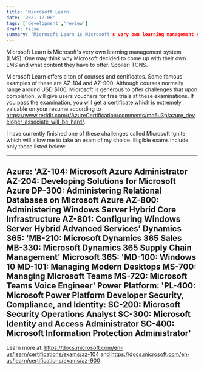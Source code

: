 ```yaml
---
title: 'Microsoft Learn'
date: '2021-12-08'
tags: ['development','review']
draft: false
summary: 'Microsoft Learn is Microsoft's very own learning management system'
---
```


Microsoft Learn is Microsoft's very own learning management system (LMS). One may think why Microsoft decided to come up with their own LMS and what content they have to offer. Spoiler: TONS.

Microsoft Learn offers a ton of courses and certificates. Some famous examples of these are AZ-104 and AZ-900. Although courses normally range around USD $100, Microsoft is generous to offer challenges that upon completion, will give users vouchers for free trials at these examinations. If you pass the examination, you will get a certificate which is extremely valuable on your resume according to https://www.reddit.com/r/AzureCertification/comments/mc6u3p/azure_developer_associate_will_be_hard/.

I have currently finished one of these challenges called Microsoft Ignite which will allow me to take an exam of my choice. Eligible exams include only those listed below:


---
Azure:	          'AZ-104: Microsoft Azure Administrator
                  AZ-204: Developing Solutions for Microsoft Azure
                  DP-300: Administering Relational Databases on Microsoft Azure
                  AZ-800: Administering Windows Server Hybrid Core Infrastructure
                  AZ-801: Configuring Windows Server Hybrid Advanced Services'
Dynamics 365:	    'MB-210: Microsoft Dynamics 365 Sales
                  MB-330: Microsoft Dynamics 365 Supply Chain Management'
Microsoft 365:	  'MD-100: Windows 10
                  MD-101: Managing Modern Desktops
                  MS-700: Managing Microsoft Teams
                  MS-720: Microsoft Teams Voice Engineer'
Power Platform:	  'PL-400: Microsoft Power Platform Developer
Security, Compliance, and Identity:	SC-200: Microsoft Security Operations Analyst
SC-300: Microsoft Identity and Access Administrator
SC-400: Microsoft Information Protection Administrator'
---

Learn more at: https://docs.microsoft.com/en-us/learn/certifications/exams/az-104 and https://docs.microsoft.com/en-us/learn/certifications/exams/az-900
